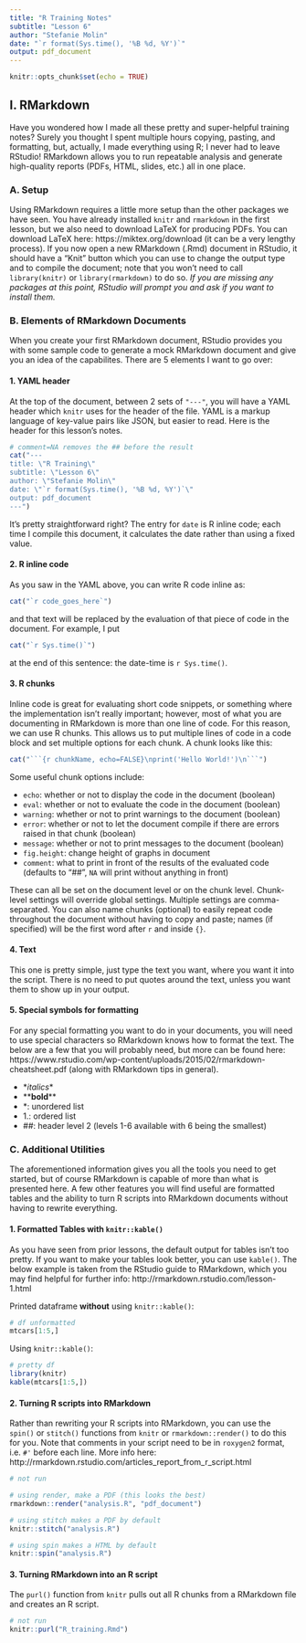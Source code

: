 ```yaml
---
title: "R Training Notes"
subtitle: "Lesson 6"
author: "Stefanie Molin"
date: "`r format(Sys.time(), '%B %d, %Y')`"
output: pdf_document
---
```


```r
knitr::opts_chunk$set(echo = TRUE)
```

## I. RMarkdown
Have you wondered how I made all these pretty and super-helpful training notes? Surely you thought I spent multiple hours copying, pasting, and formatting, but, actually, I made everything using R; I never had to leave RStudio! RMarkdown allows you to run repeatable analysis and generate high-quality reports (PDFs, HTML, slides, etc.) all in one place.

### A. Setup
Using RMarkdown requires a little more setup than the other packages we have seen. You have already installed `knitr` and `rmarkdown` in the first lesson, but we also need to download LaTeX for producing PDFs. You can download LaTeX here: https://miktex.org/download (it can be a very lengthy process). If you now open a new RMarkdown (.Rmd) document in RStudio, it should have a "Knit" button which you can use to change the output type and to compile the document; note that you won't need to call `library(knitr)` or `library(rmarkdown)` to do so. *If you are missing any packages at this point, RStudio will prompt you and ask if you want to install them.*

### B. Elements of RMarkdown Documents
When you create your first RMarkdown document, RStudio provides you with some sample code to generate a mock RMarkdown document and give you an idea of the capabilites. There are 5 elements I want to go over:

#### 1. YAML header
At the top of the document, between 2 sets of `"---"`, you will have a YAML header which `knitr` uses for the header of the file. YAML is a markup language of key-value pairs like JSON, but easier to read. Here is the header for this lesson's notes.

```r
# comment=NA removes the ## before the result
cat("---
title: \"R Training\"
subtitle: \"Lesson 6\"
author: \"Stefanie Molin\"
date: \"`r format(Sys.time(), '%B %d, %Y')`\"
output: pdf_document
---")
```

It's pretty straightforward right? The entry for `date` is R inline code; each time I compile this document, it calculates the date rather than using a fixed value.

\pagebreak

#### 2. R inline code
As you saw in the YAML above, you can write R code inline as:
```r
cat("`r code_goes_here`")
```
and that text will be replaced by the evaluation of that piece of code in the document. For example, I put 
```r
cat("`r Sys.time()`")
``` 
at the end of this sentence: the date-time is `r Sys.time()`.

#### 3. R chunks
Inline code is great for evaluating short code snippets, or something where the implementation isn't really important; however, most of what you are documenting in RMarkdown is more than one line of code. For this reason, we can use R chunks. This allows us to put multiple lines of code in a code block and set multiple options for each chunk. A chunk looks like this:

```r
cat("```{r chunkName, echo=FALSE}\nprint('Hello World!')\n```")
```

Some useful chunk options include:

* `echo`: whether or not to display the code in the document (boolean)
* `eval`: whether or not to evaluate the code in the document (boolean)
* `warning`: whether or not to print warnings to the document (boolean)
* `error`: whether or not to let the document compile if there are errors raised in that chunk (boolean)
* `message`: whether or not to print messages to the document (boolean)
* `fig.height`: change height of graphs in document
* `comment`: what to print in front of the results of the evaluated code (defaults to "##", `NA` will print without anything in front)

These can all be set on the document level or on the chunk level. Chunk-level settings will override global settings. Multiple settings are comma-separated. You can also name chunks (optional) to easily repeat code throughout the document without having to copy and paste; names (if specified) will be the first word after `r` and inside `{}`.

#### 4. Text
This one is pretty simple, just type the text you want, where you want it into the script. There is no need to put quotes around the text, unless you want them to show up in your output. 

#### 5. Special symbols for formatting
For any special formatting you want to do in your documents, you will need to use special characters so RMarkdown knows how to format the text. The below are a few that you will probably need, but more can be found here: https://www.rstudio.com/wp-content/uploads/2015/02/rmarkdown-cheatsheet.pdf (along with RMarkdown tips in general).

* &ast;*italics*&ast;
* &ast;&ast;**bold**&ast;&ast;
* &ast;: unordered list
* 1.: ordered list
* &#x23;&#x23;: header level 2 (levels 1-6 available with 6 being the smallest)

\pagebreak

### C. Additional Utilities
The aforementioned information gives you all the tools you need to get started, but of course RMarkdown is capable of more than what is presented here. A few other features you will find useful are formatted tables and the ability to turn R scripts into RMarkdown documents without having to rewrite everything.

#### 1. Formatted Tables with `knitr::kable()`
As you have seen from prior lessons, the default output for tables isn't too pretty. If you want to make your tables look better, you can use `kable()`. The below example is taken from the RStudio guide to RMarkdown, which you may find helpful for further info: http://rmarkdown.rstudio.com/lesson-1.html

Printed dataframe **without** using `knitr::kable()`:
```r
# df unformatted
mtcars[1:5,]
```

Using `knitr::kable()`:
```r
# pretty df
library(knitr)
kable(mtcars[1:5,])
```

#### 2. Turning R scripts into RMarkdown
Rather than rewriting your R scripts into RMarkdown, you can use the `spin()` or `stitch()` functions from `knitr` or `rmarkdown::render()` to do this for you. Note that comments in your script need to be in `roxygen2` format, i.e. `#'` before each line. More info here: http://rmarkdown.rstudio.com/articles_report_from_r_script.html

```r
# not run

# using render, make a PDF (this looks the best)
rmarkdown::render("analysis.R", "pdf_document")

# using stitch makes a PDF by default
knitr::stitch("analysis.R")

# using spin makes a HTML by default
knitr::spin("analysis.R")
```

#### 3. Turning RMarkdown into an R script
The `purl()` function from `knitr` pulls out all R chunks from a RMarkdown file and creates an R script.

```r
# not run
knitr::purl("R_training.Rmd")
```
